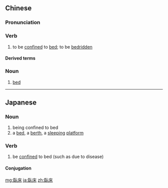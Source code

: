 {{also|卧床|臥牀}}
==Chinese==
{{zh-forms|s=卧床|t2=臥牀}}

===Pronunciation===
{{zh-pron
|m=wòchuáng
|c=ngo6 cong4
|cat=v,n
}}

===Verb===
{{zh-verb}}

# to be [[confine]]d to [[bed]]; to be [[bedridden]]

====Derived terms====
{{zh-der|臥床不起}}

===Noun===
{{zh-noun}}

# [[bed]]

----

==Japanese==
{{ja-kanjitab|が|しょう|yomi=o}}

===Noun===
{{ja-noun|がしょう}}
# being confined to bed
# a [[bed]], a [[berth]], a [[sleeping]] [[platform]]

===Verb===
{{ja-verb-suru|がしょう}}

# be [[confine]]d to bed (such as due to disease)

====Conjugation====
{{ja-suru|がしょう}}

[[mg:臥床]]
[[ja:臥床]]
[[zh:臥床]]